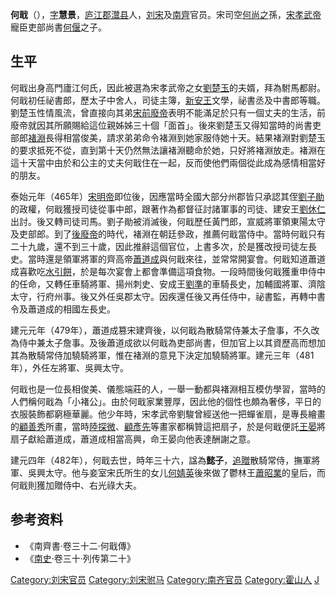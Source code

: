 '''何戢'''（{{bd|446年||482年|catIdx=H}}），[[表字|字]]'''慧景'''，[[庐江郡|庐江郡]][[灊县|灊县]]人，[[刘宋|刘宋]]及[[南齊|南齊]]官员。宋司空[[何尚之|何尚之]]孫，[[宋孝武帝|宋孝武帝]]寵臣吏部尚書[[何偃|何偃]]之子。

== 生平 ==
何戢出身高門廬江何氏，因此被選為宋孝武帝之女[[劉楚玉|劉楚玉]]的夫婿，拜為駙馬都尉。何戢初任祕書郎，歷太子中舍人，司徒主簿，[[劉子鸞|新安王]]文學，祕書丞及中書郎等職。劉楚玉性情風流，曾直接向其弟[[劉子業|宋前廢帝]]表明不能滿足於只有一個丈夫的生活，前廢帝就因其所願賜給這位親姊姊三十個「面首」。後來劉楚玉又得知當時的尚書吏部郎[[褚淵|褚淵]]長得相當俊美，請求弟弟命令褚淵到她家服侍她十天。結果褚淵對劉楚玉的要求抵死不從，直到第十天仍然無法讓褚淵聽命於她，只好將褚淵放走。褚淵在這十天當中由於和公主的丈夫何戢住在一起，反而使他們兩個從此成為感情相當好的朋友。

泰始元年（465年）[[宋明帝|宋明帝]]即位後，因應當時全國大部分州郡皆只承認其侄[[劉子勛|劉子勛]]的政權，何戢獲授司徒從事中郎，跟著作為都督征討諸軍事的司徒、建安王[[劉休仁|劉休仁]]出討。後又轉司徒司馬。劉子勛被消滅後，何戢歷任黃門郎，宣威將軍領東陽太守及吏部郎。到了[[劉昱|後廢帝]]的時代，褚淵在朝廷參政，推薦何戢當侍中。當時何戢只有二十九歲，還不到三十歲，因此推辭這個官位，上書多次，於是獲改授司徒左長史。當時還是領軍將軍的齊高帝[[蕭道成|蕭道成]]與何戢來往，並常常開宴會。何戢知道蕭道成喜歡吃[[麵條|水引餅]]，於是每次宴會上都會準備這項食物。一段時間後何戢獲重申侍中的任命，又轉任車騎將軍、揚州刺史、安成王[[劉準|劉準]]的車騎長史，加輔國將軍、濟陰太守，行府州事。後又外任吳郡太守。因疾還任後又再任侍中，祕書監，再轉中書令及蕭道成的相國左長史。

建元元年（479年），蕭道成篡宋建齊後，以何戢為散騎常侍兼太子詹事，不久改為侍中兼太子詹事。及後蕭道成欲以何戢為吏部尚書，但加官上以其資歷高而想加其為散騎常侍加驍騎將軍，惟在褚淵的意見下決定加驍騎將軍。建元三年（481年），外任左將軍、吳興太守。

何戢也是一位長相俊美、儀態端莊的人，一舉一動都與褚淵相互模仿學習，當時的人們稱何戢為「小褚公」。由於何戢家業豐厚，因此他的個性也頗為奢侈，平日的衣服裝飾都窮極華麗。他少年時，宋孝武帝劉駿曾經送他一把蟬雀扇，是專長繪畫的[[顧善秀|顧善秀]]所畫，當時[[陸探微|陸探微]]、[[顧彥先|顧彥先]]等畫家都稱贊這把扇子，於是何戢便託[[王晏|王晏]]將扇子獻給蕭道成，蕭道成相當高興，命王晏向他表達酬謝之意。

建元四年（482年），何戢去世，時年三十六，諡為'''懿子'''，[[追贈|追贈]]散騎常侍，撫軍將軍、吳興太守。他与妾室宋氏所生的女儿[[何婧英|何婧英]]後來做了鬱林王[[蕭昭業|蕭昭業]]的皇后，而何戢則獲加贈侍中、右光祿大夫。

== 参考资料 ==
*《南齊書·卷三十二·何戢傳》
*《[[南史|南史]]·卷三十·列传第二十》

{{DEFAULTSORT:H}}
[[Category:刘宋官员|Category:刘宋官员]]
[[Category:刘宋驸马|Category:刘宋驸马]]
[[Category:南齐官员|Category:南齐官员]]
[[Category:霍山人|Category:霍山人]]
[[Category:廬江何氏|J]]